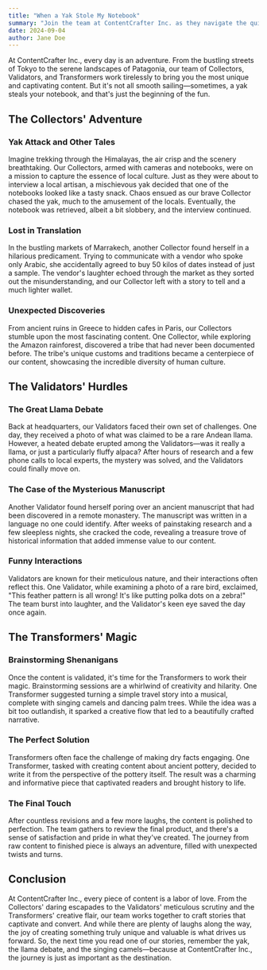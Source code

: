 ```yaml
---
title: "When a Yak Stole My Notebook"
summary: "Join the team at ContentCrafter Inc. as they navigate the quirky and humorous challenges of content creation. From yaks stealing notebooks to heated debates over llamas, our Collectors, Validators, and Transformers bring you unique and captivating stories from around the world. Discover the joy and laughter behind every piece of content we craft."
date: 2024-09-04
author: Jane Doe
---
```


At ContentCrafter Inc., every day is an adventure. From the bustling streets of Tokyo to the serene landscapes of Patagonia, our team of Collectors, Validators, and Transformers work tirelessly to bring you the most unique and captivating content. But it's not all smooth sailing—sometimes, a yak steals your notebook, and that's just the beginning of the fun.

## The Collectors' Adventure

### Yak Attack and Other Tales

Imagine trekking through the Himalayas, the air crisp and the scenery breathtaking. Our Collectors, armed with cameras and notebooks, were on a mission to capture the essence of local culture. Just as they were about to interview a local artisan, a mischievous yak decided that one of the notebooks looked like a tasty snack. Chaos ensued as our brave Collector chased the yak, much to the amusement of the locals. Eventually, the notebook was retrieved, albeit a bit slobbery, and the interview continued.

### Lost in Translation

In the bustling markets of Marrakech, another Collector found herself in a hilarious predicament. Trying to communicate with a vendor who spoke only Arabic, she accidentally agreed to buy 50 kilos of dates instead of just a sample. The vendor's laughter echoed through the market as they sorted out the misunderstanding, and our Collector left with a story to tell and a much lighter wallet.

### Unexpected Discoveries

From ancient ruins in Greece to hidden cafes in Paris, our Collectors stumble upon the most fascinating content. One Collector, while exploring the Amazon rainforest, discovered a tribe that had never been documented before. The tribe's unique customs and traditions became a centerpiece of our content, showcasing the incredible diversity of human culture.

## The Validators' Hurdles

### The Great Llama Debate

Back at headquarters, our Validators faced their own set of challenges. One day, they received a photo of what was claimed to be a rare Andean llama. However, a heated debate erupted among the Validators—was it really a llama, or just a particularly fluffy alpaca? After hours of research and a few phone calls to local experts, the mystery was solved, and the Validators could finally move on.

### The Case of the Mysterious Manuscript

Another Validator found herself poring over an ancient manuscript that had been discovered in a remote monastery. The manuscript was written in a language no one could identify. After weeks of painstaking research and a few sleepless nights, she cracked the code, revealing a treasure trove of historical information that added immense value to our content.

### Funny Interactions

Validators are known for their meticulous nature, and their interactions often reflect this. One Validator, while examining a photo of a rare bird, exclaimed, "This feather pattern is all wrong! It's like putting polka dots on a zebra!" The team burst into laughter, and the Validator's keen eye saved the day once again.

## The Transformers' Magic

### Brainstorming Shenanigans

Once the content is validated, it's time for the Transformers to work their magic. Brainstorming sessions are a whirlwind of creativity and hilarity. One Transformer suggested turning a simple travel story into a musical, complete with singing camels and dancing palm trees. While the idea was a bit too outlandish, it sparked a creative flow that led to a beautifully crafted narrative.

### The Perfect Solution

Transformers often face the challenge of making dry facts engaging. One Transformer, tasked with creating content about ancient pottery, decided to write it from the perspective of the pottery itself. The result was a charming and informative piece that captivated readers and brought history to life.

### The Final Touch

After countless revisions and a few more laughs, the content is polished to perfection. The team gathers to review the final product, and there's a sense of satisfaction and pride in what they've created. The journey from raw content to finished piece is always an adventure, filled with unexpected twists and turns.

## Conclusion

At ContentCrafter Inc., every piece of content is a labor of love. From the Collectors' daring escapades to the Validators' meticulous scrutiny and the Transformers' creative flair, our team works together to craft stories that captivate and convert. And while there are plenty of laughs along the way, the joy of creating something truly unique and valuable is what drives us forward. So, the next time you read one of our stories, remember the yak, the llama debate, and the singing camels—because at ContentCrafter Inc., the journey is just as important as the destination.